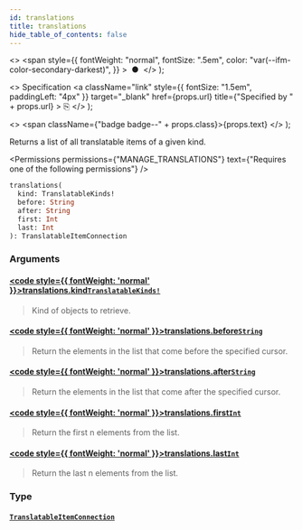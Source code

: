 ```yaml
---
id: translations
title: translations
hide_table_of_contents: false
---
```


  <>
    <span
      style={{
        fontWeight: "normal",
        fontSize: ".5em",
        color: "var(--ifm-color-secondary-darkest)",
      }}
    >
      &nbsp;●&nbsp;
    </span>
  </>
);

  <>
    Specification
    <a
      className="link"
      style={{ fontSize: "1.5em", paddingLeft: "4px" }}
      target="\_blank"
      href={props.url}
      title={"Specified by " + props.url}
    >
      ⎘
    </a>
  </>
);

  <>
    <span className={"badge badge--" + props.class}>{props.text}</span>
  </>
);

Returns a list of all translatable items of a given kind.

<Permissions
  permissions={"MANAGE_TRANSLATIONS"}
  text={"Requires one of the following permissions"}
/>

```graphql
translations(
  kind: TranslatableKinds!
  before: String
  after: String
  first: Int
  last: Int
): TranslatableItemConnection
```

### Arguments

#### [<code style={{ fontWeight: 'normal' }}>translations.<b>kind</b></code>](#)<Bullet />[`TranslatableKinds!`](../../../api-reference/miscellaneous/enums/translatable-kinds) <Badge class="secondary" text="non-null"/> <Badge class="secondary" text="enum"/>

> Kind of objects to retrieve.

#### [<code style={{ fontWeight: 'normal' }}>translations.<b>before</b></code>](#)<Bullet />[`String`](../../../api-reference/miscellaneous/scalars/string) <Badge class="secondary" text="scalar"/>

> Return the elements in the list that come before the specified cursor.

#### [<code style={{ fontWeight: 'normal' }}>translations.<b>after</b></code>](#)<Bullet />[`String`](../../../api-reference/miscellaneous/scalars/string) <Badge class="secondary" text="scalar"/>

> Return the elements in the list that come after the specified cursor.

#### [<code style={{ fontWeight: 'normal' }}>translations.<b>first</b></code>](#)<Bullet />[`Int`](../../../api-reference/miscellaneous/scalars/int) <Badge class="secondary" text="scalar"/>

> Return the first n elements from the list.

#### [<code style={{ fontWeight: 'normal' }}>translations.<b>last</b></code>](#)<Bullet />[`Int`](../../../api-reference/miscellaneous/scalars/int) <Badge class="secondary" text="scalar"/>

> Return the last n elements from the list.

### Type

#### [`TranslatableItemConnection`](../../../api-reference/miscellaneous/objects/translatable-item-connection) <Badge class="secondary" text="object"/>

>

